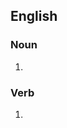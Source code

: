 ==English==

===Noun===
{{head|en|noun form}}

# {{plural of|en|yegg}}

===Verb===
{{head|en|verb form}}

# {{en-third-person singular of|yegg}}